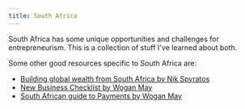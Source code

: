 ```yaml
---
title: South Africa
---
```


South Africa has some unique opportunities and challenges for entrepreneurism. This is a collection of stuff I've learned about both.

Some other good resources specific to South Africa are:

* [Building global wealth from South Africa by Nik Spyratos](https://nik.software/building-global-wealth-from-south-africa-the-complete-guide/)
* [New Business Checklist by Wogan May](https://woganmay.com/articles/new-business-checklist-south-africa)
* [South African guide to Payments by Wogan May](https://woganmay.com/articles/south-african-guide-to-payments)



